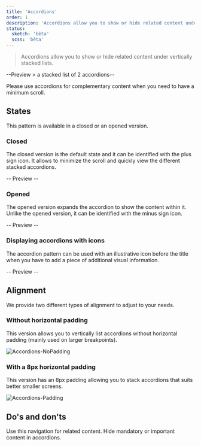 ```yaml
---
title: 'Accordions'
order: 1
description: 'Accordions allow you to show or hide related content under vertically stacked lists'
status:
  sketch: 'bêta'
  scss: 'bêta'
---
```


> Accordions allow you to show or hide related content under vertically stacked lists.

--Preview > a stacked list of 2 accordions--

  <Highlight theme="tips" title="When to use">

  Please use accordions for complementary content when you need to have a minimum scroll.

  </Highlight>

## States

This pattern is available in a closed or an opened version.

### Closed

The closed version is the default state and it can be identified with the plus sign icon. It allows to minimize the scroll and quickly view the different stacked accordions.

-- Preview --

### Opened

The opened version expands the accordion to show the content within it. Unlike the opened version, it can be identified with the minus sign icon.

-- Preview --

### Displaying accordions with icons

The accordion pattern can be used with an illustrative icon before the title when you have to add a piece of additional visual information.

-- Preview --

## Alignment

We provide two different types of alignment to adjust to your needs.

### Without horizontal padding

This version allows you to vertically list accordions without horizontal padding (mainly used on larger breakpoints).

![Accordions-NoPadding](Accordions-NoPadding--Zoning.png)

### With a 8px horizontal padding

This version has an 8px padding allowing you to stack accordions that suits better smaller screens.

![Accordions-Padding](Accordions-Padding--Zoning.png)

## Do's and don'ts

<HintItem>Use this navigation for related content.</HintItem>
<HintItem dont>Hide mandatory or important content in accordions.</HintItem>
